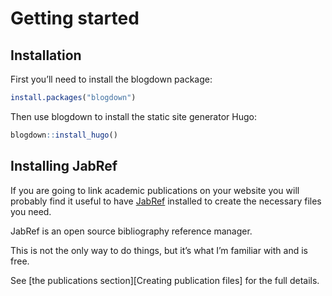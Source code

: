 # Getting started

## Installation

First you'll need to install the blogdown package:

```r
install.packages("blogdown")
```

Then use blogdown to install the static site generator Hugo:

```r
blogdown::install_hugo()
```

## Installing JabRef

If you are going to link academic publications on your website you will 
probably find it useful to have [JabRef](http://www.jabref.org/) installed to 
create the necessary files you need.

JabRef is an open source bibliography reference manager.

This is not the only way to do things, but it's what I'm familiar with and is 
free.

See [the publications section][Creating publication files] for the full details.